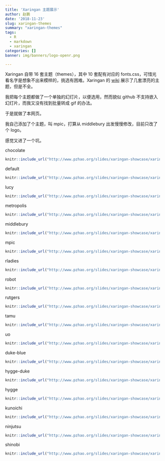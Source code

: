```yaml
---
title: 'Xaringan 主题展示'
author: 赵鹏
date: '2018-11-23'
slug: xaringan-themes
summary: "xaringan-themes"
tags:
  - R
  - markdown
  - xaringan
categories: []
banner: img/banners/logo-openr.png

---
```


Xaringan 自带 16 套主题（themes），其中 10 套配有对应的 fonts.css，可惜光看名字是想象不出来模样的，挑选有困难。Xaringan 的 [wiki](https://github.com/yihui/xaringan/wiki/Themes) 展示了几套漂亮的主题，但是不全。

我把每个主题都做了一个单独的幻灯片，以便选用，然而貌似 github 不支持嵌入幻灯片，而我又没有找到批量转成 gif 的办法。

于是就做了本网页。



我自己添加了个主题，叫 mpic，打算从 middlebury 出发慢慢修改，目前只改了个 logo。

感觉又进了一个坑。


chocolate

```r
knitr::include_url("http://www.pzhao.org/slides/xaringan-showcase/xaringan-theme-chocolate/xaringan-theme-chocolate")
```

default

```r
knitr::include_url("http://www.pzhao.org/slides/xaringan-showcase/xaringan-theme-default/xaringan-theme-default")
```

lucy

```r
knitr::include_url("http://www.pzhao.org/slides/xaringan-showcase/xaringan-theme-lucy/xaringan-theme-lucy")
```

metropolis

```r
knitr::include_url("http://www.pzhao.org/slides/xaringan-showcase/xaringan-theme-metropolis/xaringan-theme-metropolis")
```

middlebury

```r
knitr::include_url("http://www.pzhao.org/slides/xaringan-showcase/xaringan-theme-middlebury/xaringan-theme-middlebury")
```

mpic

```r
knitr::include_url("http://www.pzhao.org/slides/xaringan-showcase/xaringan-theme-mpic/xaringan-theme-mpic")
```

rladies

```r
knitr::include_url("http://www.pzhao.org/slides/xaringan-showcase/xaringan-theme-rladies/xaringan-theme-rladies")
```

robot

```r
knitr::include_url("http://www.pzhao.org/slides/xaringan-showcase/xaringan-theme-robot/xaringan-theme-robot")
```

rutgers

```r
knitr::include_url("http://www.pzhao.org/slides/xaringan-showcase/xaringan-theme-rutgers/xaringan-theme-rutgers")
```

tamu

```r
knitr::include_url("http://www.pzhao.org/slides/xaringan-showcase/xaringan-theme-tamu/xaringan-theme-tamu")
```

uo

```r
knitr::include_url("http://www.pzhao.org/slides/xaringan-showcase/xaringan-theme-uo/xaringan-theme-uo")
```

duke-blue

```r
knitr::include_url("http://www.pzhao.org/slides/xaringan-showcase/xaringan-theme-duke-blue/xaringan-theme-duke-blue")
```

hygge-duke

```r
knitr::include_url("http://www.pzhao.org/slides/xaringan-showcase/xaringan-theme-hygge-duke/xaringan-theme-hygge-duke")
```

hygge

```r
knitr::include_url("http://www.pzhao.org/slides/xaringan-showcase/xaringan-theme-hygge/xaringan-theme-hygge")
```

kunoichi

```r
knitr::include_url("http://www.pzhao.org/slides/xaringan-showcase/xaringan-theme-kunoichi/xaringan-theme-kunoichi")
```

ninjutsu

```r
knitr::include_url("http://www.pzhao.org/slides/xaringan-showcase/xaringan-theme-ninjutsu/xaringan-theme-ninjutsu")
```

shinobi

```r
knitr::include_url("http://www.pzhao.org/slides/xaringan-showcase/xaringan-theme-shinobi/xaringan-theme-shinobi")
```
